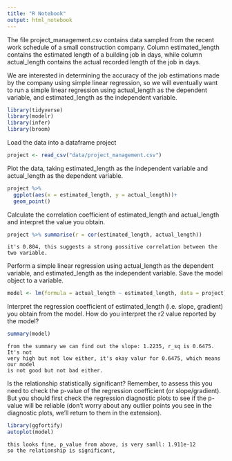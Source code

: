 ```yaml
---
title: "R Notebook"
output: html_notebook
---
```


The file project_management.csv contains data sampled from the recent work schedule of a small construction company. Column estimated_length contains the estimated length of a building job in days, while column actual_length contains the actual recorded length of the job in days.

We are interested in determining the accuracy of the job estimations made by the company using simple linear regression, so we will eventually want to run a simple linear regression using actual_length as the dependent variable, and estimated_length as the independent variable.

```r
library(tidyverse)
library(modelr)
library(infer)
library(broom)
```


Load the data into a dataframe project
```r
project <- read_csv("data/project_management.csv")
```



Plot the data, taking estimated_length as the independent variable and actual_length as the dependent variable.
```r
project %>% 
  ggplot(aes(x = estimated_length, y = actual_length))+
  geom_point()
```


Calculate the correlation coefficient of estimated_length and actual_length and interpret the value you obtain.
```r
project %>% summarise(r = cor(estimated_length, actual_length))
```
```it's 0.804, this suggests a strong possitive correlation between the two variable. ``` 

Perform a simple linear regression using actual_length as the dependent variable, and estimated_length as the independent variable. Save the model object to a variable.
```r
model <- lm(formula = actual_length ~ estimated_length, data = project)
```




Interpret the regression coefficient of estimated_length (i.e. slope, gradient) you obtain from the model. How do you interpret the r2 value reported by the model?
```r
summary(model)
```
``` 
from the summary we can find out the slope: 1.2235, r_sq is 0.6475. It's not 
very high but not low either, it's okay valur for 0.6475, which means our model
is not good but not bad either. 
```


Is the relationship statistically significant? Remember, to assess this you need to check the p-value of the regression coefficient (or slope/gradient). But you should first check the regression diagnostic plots to see if the p-value will be reliable (don’t worry about any outlier points you see in the diagnostic plots, we’ll return to them in the extension).

```r
library(ggfortify)
autoplot(model)
```
```
this looks fine, p_value from above, is very samll: 1.911e-12
so the relationship is significant,
```

